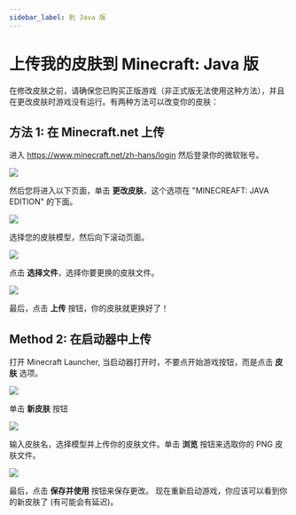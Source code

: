 ```yaml
---
sidebar_label: 到 Java 版
---
```


# 上传我的皮肤到 Minecraft: Java 版

在修改皮肤之前，请确保您已购买正版游戏（非正式版无法使用这种方法），并且在更改皮肤时游戏没有运行。有两种方法可以改变你的皮肤：

## 方法 1: 在 Minecraft.net 上传

进入 https://www.minecraft.net/zh-hans/login 然后登录你的微软账号。

![](minecraft-net-sign-in.png)

然后您将进入以下页面，单击 **更改皮肤**，这个选项在 "MINECREAFT: JAVA EDITION" 的下面。

![](minecraft-net-profile-page.png)

选择您的皮肤模型，然后向下滚动页面。

![](minecraft-net-change-skin.png)

点击 **选择文件**，选择你要更换的皮肤文件。

![](minecraft-net-upload-file.png)

最后，点击 **上传** 按钮，你的皮肤就更换好了！

## Method 2: 在启动器中上传

打开 Minecraft Launcher, 当启动器打开时，不要点开始游戏按钮，而是点击 **皮肤** 选项。

![](launcher-home.png)

单击 **新皮肤** 按钮

![](launcher-skins.png)

输入皮肤名，选择模型并上传你的皮肤文件。单击 **浏览** 按钮来选取你的 PNG 皮肤文件。

![](launcher-skins-new.png)

最后，点击 **保存并使用** 按钮来保存更改。
现在重新启动游戏，你应该可以看到你的新皮肤了 (有可能会有延迟)。